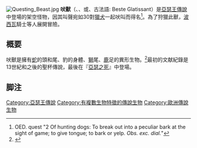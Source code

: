 [[File:Questing_Beast.jpg|thumb]]
'''吠獸'''（{{lang-en|Questing Beast}}、{{lang-cy|Cwestiynu Bwystfil}}、或{{lang-en|Barking Beast}}、古法語: Beste Glatissant）是[[亞瑟王傳說|亞瑟王傳說]]中登場的架空怪物，因其叫聲宛如30對[[獵犬|獵犬]]一起吠叫而得名<ref>OED. quest "2 Of hunting dogs: To break out into a peculiar bark at the sight of game; to give tongue; to bark or yelp. ''Obs. exc. dial.''"</ref>。為了狩獵此獸，[[珀西瓦里|波西瓦]]騎士等人展開冒險。

== 概要 ==
吠獸是擁有[[蛇|蛇]]的頭和尾、豹的身體、[[獅|獅]]尾、[[鹿|鹿]]足的異形生物。<ref>{{cite web |url=http://www.uiweb.uidaho.edu/student_orgs/arthurian_legend/quests/monsters/abeasts.html |title=Arthurian Legend - Monsters |publisher=Uiweb.uidaho.edu |accessdate=2014-06-14 |url-status= |archiveurl=https://web.archive.org/web/20131109203139/http://www.uiweb.uidaho.edu/student_orgs/arthurian_legend/quests/monsters/abeasts.html |archivedate=2013-11-09 |dead-url=no }}</ref>最初的文献紀錄是13世紀和之後的聖杯傳說，最後在『[[亞瑟之死|亞瑟之死]]』中登場。

==脚注==
<references />

{{DEFAULTSORT:Questing Beast}}
[[Category:亞瑟王傳說|Category:亞瑟王傳說]]
[[Category:有複數生物特徵的傳說生物|Category:有複數生物特徵的傳說生物]]
[[Category:歐洲傳說生物|Category:歐洲傳說生物]]